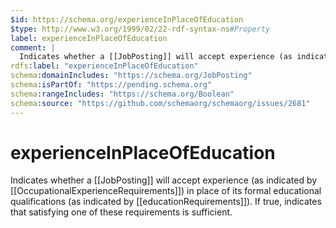```yaml
---
$id: https://schema.org/experienceInPlaceOfEducation
$type: http://www.w3.org/1999/02/22-rdf-syntax-ns#Property
label: experienceInPlaceOfEducation
comment: |
  Indicates whether a [[JobPosting]] will accept experience (as indicated by [[OccupationalExperienceRequirements]]) in place of its formal educational qualifications (as indicated by [[educationRequirements]]). If true, indicates that satisfying one of these requirements is sufficient.
rdfs:label: "experienceInPlaceOfEducation"
schema:domainIncludes: "https://schema.org/JobPosting"
schema:isPartOf: "https://pending.schema.org"
schema:rangeIncludes: "https://schema.org/Boolean"
schema:source: "https://github.com/schemaorg/schemaorg/issues/2681"
---
```


# experienceInPlaceOfEducation

Indicates whether a [[JobPosting]] will accept experience (as indicated by [[OccupationalExperienceRequirements]]) in place of its formal educational qualifications (as indicated by [[educationRequirements]]). If true, indicates that satisfying one of these requirements is sufficient.

